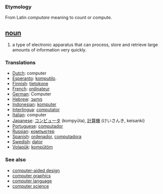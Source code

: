 === Etymology ===
From Latin ''computare'' meaning to count or compute.

== [[noun]] ==
#a type of electronic apparatus that can process, store and retrieve large amounts of information very quickly.

===Translations===
*[[Dutch]]: computer
*[[Esperanto]]: [[komputilo]].
*[[Finnish]]: [[tietokone]]
*[[French]]: [[ordinateur]]
*[[German]]: Computer
*[[Hebrew]]: [[מחשב]]
*[[Indonesian]]: [[komputer]]
*[[Interlingua]]: [[computator]]
*[[Italian]]: computer
*[[Japanese]]: [[コンピュータ]] (kompyūta), [[計算機]] (けいさんき, keisanki)
*[[Portuguese]]: [[computador]]
*[[Russian]]: [[компьютер]]
*[[Spanish]]: [[ordenador]], [[computadora]]
*[[Swedish]]: [[dator]]
*[[Volapük]]: [[kompütöm]]

=== See also ===
*[[computer-aided design]]
*[[computer graphics]]
*[[computer language]]
*[[computer science]]